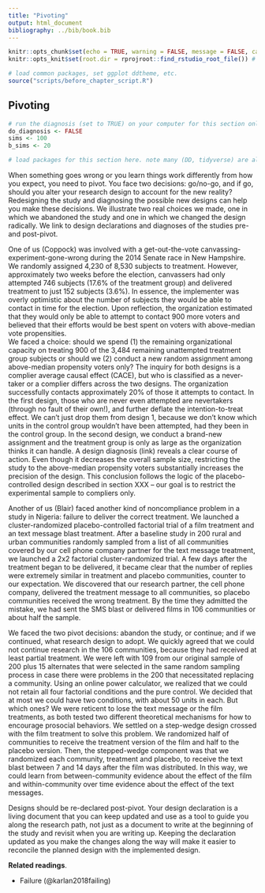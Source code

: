 ```yaml
---
title: "Pivoting"
output: html_document
bibliography: ../bib/book.bib 
---
```


<!-- note do_bookdown is set in index.rmd, so we know if you're running just this .Rmd or compiling the book-->
```r
knitr::opts_chunk$set(echo = TRUE, warning = FALSE, message = FALSE, cache = FALSE)
knitr::opts_knit$set(root.dir = rprojroot::find_rstudio_root_file()) # files are all relative to RStudio project home
```

```r
# load common packages, set ggplot ddtheme, etc.
source("scripts/before_chapter_script.R")
```

<!-- start post here, do not edit above -->

## Pivoting

<!-- make sure to rename the section title below -->

```r
# run the diagnosis (set to TRUE) on your computer for this section only before pushing to Github. no diagnosis will ever take place on github.
do_diagnosis <- FALSE
sims <- 100
b_sims <- 20
```

```r
# load packages for this section here. note many (DD, tidyverse) are already available, see scripts/package-list.R
```

When something goes wrong or you learn things work differently from how you expect, you need to pivot. You face two decisions: go/no-go, and if go, should you alter your research design to account for the new reality? Redesigning the study and diagnosing the possible new designs can help you make these decisions. We illustrate two real choices we made, one in which we abandoned the study and one in which we changed the design radically. We link to design declarations and diagnoses of the studies pre- and post-pivot.

One of us (Coppock) was involved with a get-out-the-vote canvassing-experiment-gone-wrong during the 2014 Senate race in New Hampshire. We randomly assigned 4,230 of 8,530 subjects to treatment. However, approximately two weeks before the election, canvassers had only attempted 746 subjects (17.6\% of the treatment group) and delivered treatment to just 152 subjects (3.6\%). In essence, the implementer was overly optimistic about the number of subjects they would be able to contact in time for the election. Upon reflection, the organization estimated that they would only be able to attempt to contact 900 more voters and believed that their efforts would be best spent on voters with above-median vote propensities.  
We faced a choice: should we spend (1) the remaining organizational capacity on treating 900 of the 3,484 remaining unattempted treatment group subjects or should we (2) conduct a new random assignment among above-median propensity voters only? The inquiry for both designs is a complier average causal effect (CACE), but who is classified as a never-taker or a complier differs across the two designs. The organization successfully contacts approximately 20\% of those it attempts to contact. In the first design, those who are never even attempted are nevertakers (through no fault of their own!), and further deflate the intention-to-treat effect. We can't just drop them from design 1, because we don't know which units in the control group wouldn't have been attempted, had they been in the control group. In the second design, we conduct a brand-new assignment and the treatment group is only as large as the organization thinks it can handle. A design diagnosis (link) reveals a clear course of action. Even though it decreases the overall sample size, restricting the study to the above-median propensity voters substantially increases the precision of the design. This conclusion follows the logic of the placebo-controlled design described in section XXX -- our goal is to restrict the experimental sample to compliers only. 

Another of us (Blair) faced another kind of noncompliance problem in a study in Nigeria: failure to deliver the correct treatment. We launched a cluster-randomized placebo-controlled factorial trial of a film treatment and an text message blast treatment. After a baseline study in 200 rural and urban communities randomly sampled from a list of all communities covered by our cell phone company partner for the text message treatment, we launched a 2x2 factorial cluster-randomized trial. A few days after the treatment began to be delivered, it became clear that the number of replies were extremely similar in treatment and placebo communities, counter to our expectation. We discovered that our research partner, the cell phone company, delivered the treatment message to all communities, so placebo communities received the wrong treatment. By the time they admitted the mistake, we had sent the SMS blast or delivered films in 106 communities or about half the sample. 

We faced the two pivot decisions: abandon the study, or continue; and if we continued, what research design to adopt. We quickly agreed that we could not continue research in the 106 communities, because they had received at least partial treatment. We were left with 109 from our original sample of 200 plus 15 alternates that were selected in the same random sampling process in case there were problems in the 200 that necessitated replacing a community. Using an online power calculator, we realized that we could not retain all four factorial conditions and the pure control. We decided that at most we could have two conditions, with about 50 units in each. But which ones? We were reticent to lose the text message or the film treatments, as both tested two different theoretical mechanisms for how to encourage prosocial behaviors. We settled on a step-wedge design crossed with the film treatment to solve this problem. We randomized half of communities to receive the treatment version of the film and half to the placebo version. Then, the stepped-wedge component was that we randomized each community, treatment and placebo, to receive the text blast between 7 and 14 days after the film was distributed. In this way, we could learn from between-community evidence about the effect of the film and within-community over time evidence about the effect of the text messages. 

Designs should be re-declared post-pivot. Your design declaration is a living document that you can keep updated and use as a tool to guide you along the research path, not just as a document to write at the beginning of the study and revisit when you are writing up. Keeping the declaration updated as you make the changes along the way will make it easier to reconcile the planned design with the implemented design.


**Related readings**.

- Failure (@karlan2018failing)




<!-- outline: -->
<!-- -- use your MIDA to figure out how to implement -->
<!-- -- redesign as you go when you haven't gotten specific enough -->
<!-- -- consider the whole design -- ex ante declared, then changed -- and what *could have happened*, which may be known to you ex ante (there could or could not be attrition) or unknown (you learn during implementation that there are some kinds of units that won't comply, so you need to think not just about which ones did or did not comply but which ones *could* have). the whole process is a function of your interventions in the world (treatment or measurement), so write down the whole process and potential outcomes to understand what you can and cannot learn. -->
<!-- -- use your MIDA to help you *make* logistical choices, help it prevent you from making bad decisions and use as tool to communicate with partners and implementers about why you do or do not wnat to make different changes (or BETTER evaluate tradeoffs in those decisions) -->

<!-- idea bin: -->
<!-- -- MIDA is a roadmap for how to implement the study -->
<!-- -- when there is a part not specified, redesign to specify and diagnose again -->

<!-- -- lots of choices you make after you start, because it was not clear what decisions would have to be made ex ante: how to make these choices? (redesign and diagnose!).  -->
<!-- -- often randomization procedure will have to take into account specifities of the number of units (odd numbers), blocks with differing numbers of units, cluster of varying sizes, etc. that require revising D -->
<!-- -- unexpected constraints come in that affect D, and may require changes to D but also A. redesign. -->
<!-- -- how to make decisions about unexpected changes when things going wrong? (even if you don't have a PAP). often want to create multiple variants of the design incorporating what went wrong. common example: unexpected noncompliance or unexpectedly high rates of attrition. may want to change analysis plan, and register it, so can use redesign to develop that new plan. but also may discover diagnosands are not good enough, so may want to change data strategy midstream to mitigate these problems. -->
<!-- -- what to do when you run out of money or feasibility of sample size or other aspects of D becomes clear. redesign mountain subject to new cost constraints. -->
<!-- -- make go-no go decisions about whether to continue -->
<!-- -- how to know if your inquiry is no longer answerable -->
<!-- -- updating your PAP -->

<!-- -- assessing what you can learn based on the implementation challenges: these are potential outcomes, i.e. could be affected by treatment, so are often informative about what we can learn about the original research question -->

<!-- -- often need to convince partners to not change plans -- MIDA can be a tool for helping assess tradeoffs in learning and doing -->

<!-- -- Projects that succeed have direct researcher invovlement. Outsourcing too much of the design can lead to big troubles. -->






<!-- We tested distributing the treatment film that encouraged reporting corruption in half of communities and a placebo version with the same content but for the reporting corruption. We crossed this with sending a treatment message to half of communities and a placebo message to the other half. In addition, we had a 40-community pure control group with no treatments to assess whether there was an effect of the placebo condition.  -->

<!-- Though our hypotheses might have been wrong, this led us to investigate whether the right treatment was being delivered. It was not.   -->

<!-- We could not switch regions in Nigeria, because we produced a feature-length film in the specific region where the study took place and the text message treatment was tied to the film. Moreover, we had already developed and piloted a measurement strategy in the regional dialect of Pidgin English. The first choice, then, was whether to redraw a sample of communities from the region or to work within the subset of our sample where the treatments had not yet been rolled out. If we worked in that subset, we could no longer use our sampling design to draw conclusions about the population average effect for communities in the region. We did not randomize the order in which communities received the treatment for cost reasons: rural sample communities were far-flung and hard to reach across rivers and off-road travel. We attempted to construct model-based weights based on the process our data collection team took in ordering the communities, but we were not confident they exactly represented the process. We then could redraw a sample, which would include some communities that were treated and rely on the experimental property of balance in expectation or block on past randomization in our randomization scheme to avoid imbalances in past treatment status. However, we worried that there could be an interaction effect of the treatment with past treatment status that could introduce bias into our estimates. Given the sampling procedure we chose -- a restricted random sample that identified communities separated in distance to avoid geographic-based spillovers -- a resample would produce a high proportion of previously treated communities (see map). As a result, we chose to focus on designs within the 109 communities that had not yet been treated. -->

<!-- But what randomization procedure and which treatments within those 109?  -->

<!-- Our final decision was whether to continue. We decided that we had sufficient statistical power for the effect of the film treatment and for the effect of the text message treatment with the new design. And we decided that although we had hoped to produce estimates that directly estimated the population average effect in communities in the region, that we did not expect large heterogeneity in effects across different types of communities so the bias from focusing on the 109 communities that differ from a random sample was not a first order concern.  -->


<!-- Nollywood -->
<!-- - 215 cellphone towers randomly sampled from the universe in four states in Southeastern Nigeria; restricted sampling procedure to prevent samples with proximate towers to reduce the risk of geographic spillovers. randomization design was five conditions: two-by-two factorial treat vs placebo film X treat vs placebo SMS plus pure control with measurement cluster randomized at the tower level.  -->
<!-- - learned as data collection began that the SMS treatment had been misallocated, and the treatment SMS was sent to all conditions accidentally by our partner. over one hundred of the sampled towers were treated. 109 towers were untreated.  -->
<!-- - three dimensions of choice: continue or abandon; resample and randomize; retain or reduce number of treatments -->
<!-- - constraints: treatment was out there in many places and had been text message blasted to every subscriber of the major phone company in the area; the film was produced for this region and filmed in the region, so we could not switch areas with the film treatment. (the whole measurement strategy was region-specific too, in its choice of language and pretesting.) -->
<!-- - ultimate choice: step-wedge design for the SMS crossed with two arm trial of the film.  -->

<!-- # ```{r, eval = FALSE} -->
<!-- # design <- -->
<!-- #   declare_model(N = 744, -->
<!-- #                      U = rnorm(N), -->
<!-- #                      potential_outcomes(Y ~ 0.1 * Z + U, conditions = list( -->
<!-- #                        Z = c( -->
<!-- #                          "backups", -->
<!-- #                          "pure_control", -->
<!-- #                          "film_placebo_text_placebo", -->
<!-- #                          "film_placebo_text_treat", -->
<!-- #                          "film_treat_text_placebo", -->
<!-- #                          "film_treat_text_treat" -->
<!-- #                        ) -->
<!-- #                      ))) + -->
<!-- #   declare_inquiry(ATE = mean(Y_Z_1 - Y_Z_0)) + -->
<!-- #   declare_sampling(n = 215) + -->
<!-- #   declare_assignment(Z = complete_ra( -->
<!-- #     N, -->
<!-- #     m_each = c(15, 40, 40, 40, 40, 40), -->
<!-- #     conditions = c( -->
<!-- #       "backups", -->
<!-- #       "pure_control", -->
<!-- #       "film_placebo_text_placebo", -->
<!-- #       "film_placebo_text_treat", -->
<!-- #       "film_treat_text_placebo", -->
<!-- #       "film_treat_text_treat" -->
<!-- #     ) -->
<!-- #   ), handler = fabricate) + -->
<!-- #   declare_measurement(Y = reveal_outcomes(Y ~ Z)) + -->
<!-- #   declare_estimator(Y ~ Z, model = lm_robust) -->
<!-- #  -->
<!-- # draw_data(design) -->
<!-- #    -->
<!-- # ``` -->
<!-- #  -->
<!-- # ```{r, eval = FALSE} -->
<!-- # design <- -->
<!-- #   declare_model( -->
<!-- #     towers = add_level( -->
<!-- #       N = 744, -->
<!-- #       U_tower = rnorm(N) -->
<!-- #     ), -->
<!-- #     citizens = add_level( -->
<!-- #       N = 14, -->
<!-- #       U = rnorm(N), -->
<!-- #       potential_outcomes(Y ~ 0.1 * Z + U + U_tower) -->
<!-- #     ) -->
<!-- #   ) +  -->
<!-- #   declare_sampling(clusters = towers) +  -->
<!-- #   declare_sampling(n = 109, order_by = U_tower, handler = slice_max) +  -->
<!-- #   declare_inquiry(ATE = mean(Y_Z_1 - Y_Z_0)) +  -->
<!-- #   declare_assignment(Z_film = cluster_ra(N, clusters = towers, prob = 0.5), handler = fabricate) +  -->
<!-- #   declare_assignment(Z_sms = cluster_ra(N, clusters = towers, conditions = 7:14), handler = fabricate) +  -->
<!-- #   declare_measurement(Y = reveal_outcomes(Y ~ Z)) +  -->
<!-- #   declare_estimator(Y ~ Z, clusters = towers, model = lm_robust) -->
<!-- #  -->
<!-- # draw_data(design) -->
<!-- # ``` -->


